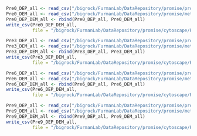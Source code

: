 

```r
Pre0_DEP_all <- read_csv("/bigrock/FurmanLab/DataRepository/promise/proteomics/Pre0_DEP_all.csv")
Pre0_DEM_all <- read_csv("/bigrock/FurmanLab/DataRepository/promise/metabolomics/Pre0_DEM_all.csv")
Pre0_DEP_DEM_all <- rbind(Pre0_DEP_all, Pre0_DEM_all)
write_csv(Pre0_DEP_DEM_all, 
          file = "/bigrock/FurmanLab/DataRepository/promise/cytoscape/Pre0_DEP_DEM_all.csv")

Pre3_DEP_all <- read_csv("/bigrock/FurmanLab/DataRepository/promise/proteomics/Pre3_DEP_all.csv")
Pre3_DEM_all <- read_csv("/bigrock/FurmanLab/DataRepository/promise/metabolomics/Pre3_DEM_all.csv")
Pre3_DEP_DEM_all <- rbind(Pre3_DEP_all, Pre3_DEM_all)
write_csv(Pre3_DEP_DEM_all, 
          file = "/bigrock/FurmanLab/DataRepository/promise/cytoscape/Pre3_DEP_DEM_all.csv")

Pre6_DEP_all <- read_csv("/bigrock/FurmanLab/DataRepository/promise/proteomics/Pre6_DEP_all.csv")
Pre6_DEM_all <- read_csv("/bigrock/FurmanLab/DataRepository/promise/metabolomics/Pre6_DEM_all.csv")
Pre6_DEP_DEM_all <- rbind(Pre6_DEP_all, Pre6_DEM_all)
write_csv(Pre6_DEP_DEM_all, 
          file = "/bigrock/FurmanLab/DataRepository/promise/cytoscape/Pre6_DEP_DEM_all.csv")

Pre9_DEP_all <- read_csv("/bigrock/FurmanLab/DataRepository/promise/proteomics/Pre9_DEP_all.csv")
Pre9_DEM_all <- read_csv("/bigrock/FurmanLab/DataRepository/promise/metabolomics/Pre9_DEM_all.csv")
Pre9_DEP_DEM_all <- rbind(Pre9_DEP_all, Pre9_DEM_all)
write_csv(Pre9_DEP_DEM_all, 
          file = "/bigrock/FurmanLab/DataRepository/promise/cytoscape/Pre9_DEP_DEM_all.csv")

```

